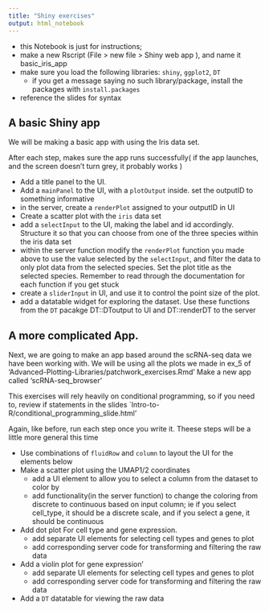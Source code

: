 ```yaml
---
title: "Shiny exercises"
output: html_notebook
---
```


- this Notebook is just for instructions;
- make a new Rscript (File >  new file > Shiny web app ), and name it basic_iris_app
- make sure you load the following libraries: `shiny`, `ggplot2`, `DT`
    - if you get a message saying no such library/package, install the packages with `install.packages`
- reference the slides for syntax 

## A basic Shiny app 

We will be making a basic app with using the Iris data set.

After each step, makes sure the app runs successfully( if the app launches, and the screen doesn't turn grey, it probably works )

- Add a title panel to the UI. 
- Add a `mainPanel` to the UI, with a `plotOutput` inside. set the outputID to something informative
- in the server, create a `renderPlot` assigned to your outputID in UI
- Create a scatter plot with the `iris` data set
- add a `selectInput` to the UI, making the label and id accordingly. Structure it so that you can choose from one of the three species within the iris data set
- within the server function modify the `renderPlot` function you made above to use the value selected by the `selectInput`, and filter the data to only plot data from the selected species. Set the plot title as the selected species. Remember to read through the documentation for each function if you get stuck
- create a `sliderInput` in UI, and use it to control the point size of the plot. 
- add a datatable widget for exploring the dataset. Use these functions from the `DT` pacakge DT::DToutput to UI and DT::renderDT to the server


## A more complicated App. 

Next, we are going to make an app based around the scRNA-seq data we have been working with. We will be using all the plots we made in ex_5 of 'Advanced-Plotting-Libraries/patchwork_exercises.Rmd'
Make a new app called 'scRNA-seq_browser'

This exercises will rely heavily on conditional programming, so if you need to, review if statements in the slides `Intro-to-R/conditional_programming_slide.html'

Again, like before, run each step once you write it. Theese steps will be a little more general this time

- Use combinations of `fluidRow` and `column` to layout the UI for the elements below
- Make a scatter plot using the UMAP1/2 coordinates
    - add a UI element to allow you to select a column from the dataset to color by
    - add functionality(in the server function) to change the coloring from discrete to continuous based on input 
    column; ie if you select cell_type, it should be a discrete scale, and if you select a gene, it should be continuous
- Add dot plot For cell type and gene expression. 
    - add separate UI elements for selecting cell types and genes to plot
    - add corresponding server code for transforming and filtering the raw data
- Add a violin plot for gene expression'
    - add separate UI elements for selecting cell types and genes to plot
    - add corresponding server code for transforming and filtering the raw data
- Add a `DT` datatable for viewing the raw data











